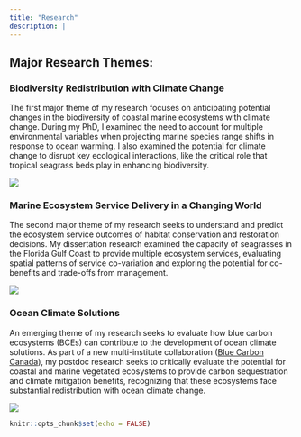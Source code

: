 ```yaml
---
title: "Research"
description: |
---
```


## Major Research Themes:


### Biodiversity Redistribution with Climate Change

The first major theme of my research focuses on 
anticipating potential changes in the biodiversity of coastal marine ecosystems with climate change. During my PhD, I examined the need to account for multiple environmental variables when projecting marine species range shifts in response to ocean warming. I also examined the potential for climate change to disrupt key ecological interactions, like the critical role that tropical seagrass beds play in enhancing biodiversity. 

![](Seagrass_Biodiversity.jpg)

### Marine Ecosystem Service Delivery in a Changing World

The second major theme of my research seeks to understand and predict the ecosystem service outcomes of habitat conservation and restoration decisions. My dissertation research examined the capacity of seagrasses in the Florida Gulf Coast to provide multiple ecosystem services, evaluating spatial patterns of service co-variation and exploring the potential for co-benefits and trade-offs from management.

![](Ecosystem_Services.jpg)

### Ocean Climate Solutions

An emerging theme of my research seeks to evaluate how blue carbon ecosystems (BCEs) can contribute to the development of ocean climate solutions. As part of a new multi-institute collaboration ([Blue Carbon Canada](www.BlueCarbonCanada.ca)), my postdoc research seeks to critically evaluate the potential for coastal and marine vegetated ecosystems to provide carbon sequestration and climate mitigation benefits, recognizing that these ecosystems face substantial redistribution with ocean climate change. 

![](BCEs.jpg)


```r
knitr::opts_chunk$set(echo = FALSE)



```

